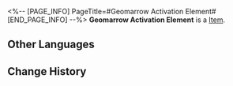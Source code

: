 <%-- [PAGE_INFO]
PageTitle=#Geomarrow Activation Element#
[END_PAGE_INFO] --%>
{{Item Infobox
|title       = Geomarrow Activation Element
|id          = 140206
|image       = Item Geomarrow Activation Element.png
|type        = 
|invCategory = Missions
|rarity      = 3
|effect      = 
|description = A universal component in Belobog used to activate Geomarrow conduits.
}}
{{Description|1=''"Bro, you need to ask the real smart people. No one knows how to fix a machine better than Marev."''}}
'''Geomarrow Activation Element''' is a [[Item]].

==Other Languages==
{{Other Languages
|en   = Geomarrow Activation Element
|zhs  = 地髓激活元件
|zht  = 地髓啟動元件
|ja   = 地髄活性化部品
|ko   = 지오매로우 활성화 부품
|es   = Elemento de activación de geomédula
|fr   = Élément d'activation de géomoelle
|ru   = Активатор геосущности
|th   = ชิ้นส่วนกระตุ้นการทำงานของ Geomarrow
|vi   = Thiết Bị Kích Hoạt Tủy Ngầm
|de   = Aktivierungselement für Geomark
|id   = Komponen Standar Pengaktif Geomarrow
|pt   = Elemento de Ativação de Geoessência
}}

==Change History==
{{Change History|2.0}}